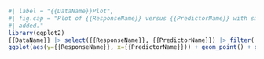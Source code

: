 
```{r}
#| label = "{{DataName}}Plot",
#| fig.cap = "Plot of {{ResponseName}} versus {{PredictorName}} with smoother
#| added."
library(ggplot2)
{{DataName}} |> select({{ResponseName}}, {{PredictorName}}) |> filter(!is.na({{ResponseName}}), !is.na({{PredictorName}})) |>
ggplot(aes(y={{ResponseName}}, x={{PredictorName}})) + geom_point() + geom_smooth()
```


